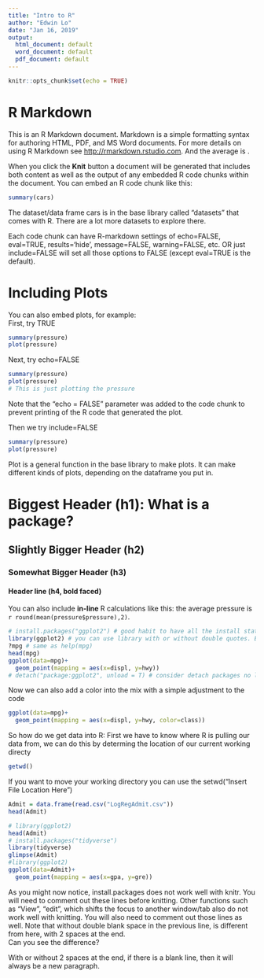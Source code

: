 ```yaml
---
title: "Intro to R"
author: "Edwin Lo"
date: "Jan 16, 2019"
output:
  html_document: default
  word_document: default
  pdf_document: default
---
```


```r
knitr::opts_chunk$set(echo = TRUE)
```

# R Markdown

This is an R Markdown document. Markdown is a simple formatting syntax for authoring HTML, PDF, and MS Word documents. For more details on using R Markdown see <http://rmarkdown.rstudio.com>. And the average is .

When you click the **Knit** button a document will be generated that includes both content as well as the output of any embedded R code chunks within the document. You can embed an R code chunk like this:

```r
summary(cars)
```
The dataset/data frame cars is in the base library called "datasets" that comes with R. There are a lot more datasets to explore there.

Each code chunk can have R-markdown settings of echo=FALSE, eval=TRUE, results='hide', message=FALSE, warning=FALSE, etc. OR just include=FALSE will set all those options to FALSE (except eval=TRUE is the default). 

# Including Plots

You can also embed plots, for example:  
First, try TRUE

```r
summary(pressure)
plot(pressure)
```

Next, try echo=FALSE
```r
summary(pressure)
plot(pressure)
# This is just plotting the pressure
```


Note that the "echo = FALSE" parameter was added to the code chunk to prevent printing of the R code that generated the plot.

Then we try include=FALSE
```r
summary(pressure)
plot(pressure)
```

Plot is a general function in the base library to make plots. It can make different kinds of plots, depending on the dataframe you put in.  

# Biggest Header (h1): What is a package? 
## Slightly Bigger Header (h2)
### Somewhat Bigger Header (h3)
#### Header line (h4, bold faced)

You can also include **in-line** R calculations like this: the average pressure is `r round(mean(pressure$pressure),2)`.

```r
# install.packages("ggplot2") # good habit to have all the install statements included in the RMD file to make it portable
library(ggplot2) # you can use library with or without double quotes. But install.packages requires double quotes.
?mpg # same as help(mpg)
head(mpg)
ggplot(data=mpg)+
  geom_point(mapping = aes(x=displ, y=hwy))
# detach("package:ggplot2", unload = T) # consider detach packages no longer use to free up system memory
```

Now we can also add a color into the mix with a simple adjustment to the code
```r
ggplot(data=mpg)+
  geom_point(mapping = aes(x=displ, y=hwy, color=class))
```

So how do we get data into R: First we have to know where R is pulling our data from, we can do this by determing the location of our current working directy 

```r
getwd()
```

If you want to move your working directory you can use the setwd("Insert File Location Here")

```r
Admit = data.frame(read.csv("LogRegAdmit.csv"))
head(Admit)
```

```r
# library(ggplot2)
head(Admit)
# install.packages("tidyverse")
library(tidyverse)
glimpse(Admit)
#library(ggplot2)
ggplot(data=Admit)+
  geom_point(mapping = aes(x=gpa, y=gre))
```

As you might now notice, install.packages does not work well with knitr. You will need to comment out these lines before knitting. Other functions such as "View", "edit", which shifts the focus to another window/tab also do not work well with knitting. You will also need to comment out those lines as well.
Note that without double blank space in the previous line, is different from here, with 2 spaces at the end.  
Can you see the difference?  

With or without 2 spaces at the end, if there is a blank line, then it will always be a new paragraph.


